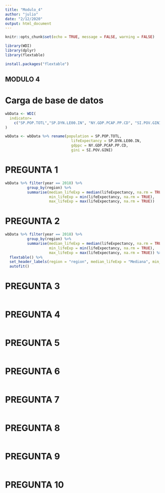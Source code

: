 ```yaml
---
title: "Modulo_4"
author: "julio"
date: "2/12/2020"
output: html_document
---
```


```r
knitr::opts_chunk$set(echo = TRUE, message = FALSE, warning = FALSE)
```


```r
library(WDI)
library(dplyr)
library(flextable)
```


```r
install.packages("flextable")
```

## MODULO 4

# Carga de base de datos

```r
wbData <- WDI(
  indicator= 
    c("SP.POP.TOTL","SP.DYN.LE00.IN", "NY.GDP.PCAP.PP.CD", "SI.POV.GINI"), country = "all", extra = TRUE, start = 1960, end=2019
)

wbData <- wbData %>% rename(population = SP.POP.TOTL,
                              lifeExpectancy = SP.DYN.LE00.IN,
                              gdppc = NY.GDP.PCAP.PP.CD,
                              gini = SI.POV.GINI)
```

# PREGUNTA 1

```r
wbData %>% filter(year == 2018) %>% 
          group_by(region) %>% 
          summarise(median_lifeExp = median(lifeExpectancy, na.rm = TRUE),
                    min_lifeExp = min(lifeExpectancy, na.rm = TRUE),
                    max_lifeExp = max(lifeExpectancy, na.rm = TRUE))
```


# PREGUNTA 2

```r
wbData %>% filter(year == 2018) %>% 
          group_by(region) %>% 
          summarise(median_lifeExp = median(lifeExpectancy, na.rm = TRUE),
                    min_lifeExp = min(lifeExpectancy, na.rm = TRUE),
                    max_lifeExp = max(lifeExpectancy, na.rm = TRUE)) %>% 
  flextable() %>% 
  set_header_labels(region = "region", median_lifeExp = "Mediana", min_lifeExp = "Min", max_lifeExp = "Max") %>% 
  autofit()
```

# PREGUNTA 3

```r

```

# PREGUNTA 4

```r

```

# PREGUNTA 5

```r

```

# PREGUNTA 6

```r

```

# PREGUNTA 7

```r

```

# PREGUNTA 8

```r

```

# PREGUNTA 9

```r

```

# PREGUNTA 10

```r

```



